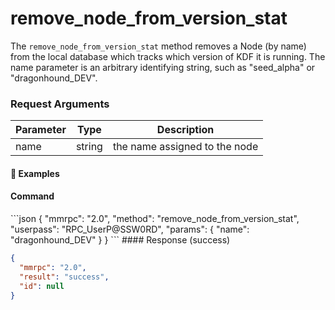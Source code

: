 
# remove\_node\_from\_version\_stat

The `remove_node_from_version_stat` method removes a Node (by name) from the local database which tracks which version of KDF it is running. The name parameter is an arbitrary identifying string, such as "seed\_alpha" or "dragonhound\_DEV".

### Request Arguments

| Parameter | Type   | Description                   |
| --------- | ------ | ----------------------------- |
| name      | string | the name assigned to the node |

#### 📌 Examples

#### Command

<CodeGroup title="" tag="POST" label="remove_node_from_version_stat" mm2MethodDecorate="true">
  ```json
  {
    "mmrpc": "2.0",
    "method": "remove_node_from_version_stat",
    "userpass": "RPC_UserP@SSW0RD",
    "params": {
      "name": "dragonhound_DEV"
    }
  }
  ```
</CodeGroup>

<CollapsibleSection expandedText="Hide Response" collapsedText="Show Response">
  #### Response (success)

  ```json
  {
    "mmrpc": "2.0",
    "result": "success",
    "id": null
  }
  ```
</CollapsibleSection>
